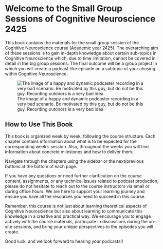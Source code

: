 # Welcome to the Small Group Sessions of Cognitive Neuroscience 2425

This book contains the materials for the small group session of the Cognitive Neuroscience course (Academic year 2425). The overarching aim of these sessions is to gain in-depth knowledge about certain sub-topics in Cognitive Neuroscience which, due to time limitation, cannot be covered in detail in the big group sessions. The final outcome will be a group project in which you will create a podcast-like episode on a subtopic of your chosing within Cognitive Neuroscience.


![The image of a happy and dynamic podcaster recording in a very bad scenario. Be motivated by this guy, but do not be this guy. Recording outdoors is a very bad idea.](_images/podcaster.png)

## How to Use This Book

This book is organized week by week, following the course structure. Each chapter contains information about what is to be expected for the corresponding week's session. Also, throughout the weeks you will find information about concrete milestones and how to deliver them.

Navigate through the chapters using the sidebar or the next/previous buttons at the bottom of each page.

If you have any questions or need further clarification on the course content, assignments, or any technical issues related to podcast production, please do not hesitate to reach out to the course instructors via email or during office hours. We are here to support your learning journey and ensure you have all the resources you need to succeed in this course.

Remember, this course is not just about learning theoretical aspects of Cognitive Neuroscience but also about learning to communicate this knowledge in a creative and practical way. We encourage you to engage actively with the course materials, participate in discussions during the on-site sessions, and bring your unique perspectives to the episodes you will create.

Good luck, and we look forward to hearing your podcasts!!
